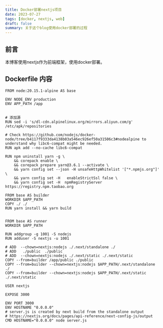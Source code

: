 ```yaml
---
title: Docker部署nextjs项目
date: 2023-07-27
tags: [docker, nextjs, web]
draft: false
summary: 关于这个blog使用docker部署的过程
---
```


## 前言

本博客使用nextjs作为前端框架，使用docker部署。

<TOCInline toc={props.toc} exclude="Overview" toHeading={2} />

## Dockerfile 内容

```Dockerfile:Dockerfile
FROM node:20.15.1-alpine AS base

ENV NODE_ENV production
ENV APP_PATH /app


# 添加源
RUN sed -i 's/dl-cdn.alpinelinux.org/mirrors.aliyun.com/g' /etc/apk/repositories

# Check https://github.com/nodejs/docker-node/tree/b4117f9333da4138b03a546ec926ef50a31506c3#nodealpine to understand why libc6-compat might be needed.
RUN apk add --no-cache libc6-compat

RUN npm uninstall yarn -g \
    && corepack enable \
    && corepack prepare yarn@3.6.1 --activate \
    && yarn config set --json -H unsafeHttpWhitelist '["*.npmjs.org"]'  \
    && yarn config set -H   enableStrictSsl false \
    && yarn config set -H  npmRegistryServer https://registry.npm.taobao.org

FROM base AS builder
WORKDIR $APP_PATH
COPY ./ ./
RUN yarn install && yarn build


FROM base AS runner
WORKDIR $APP_PATH

RUN addgroup -g 1001 -S nodejs
RUN adduser -S nextjs -u 1001

# ADD  --chown=nextjs:nodejs ./.next/standalone ./
# ADD   ./public  ./public
# ADD  --chown=nextjs:nodejs ./.next/static ./.next/static
COPY --from=builder /app/public ./public
COPY --from=builder --chown=nextjs:nodejs $APP_PATH/.next/standalone ./
COPY --from=builder --chown=nextjs:nodejs $APP_PATH/.next/static ./.next/static

USER nextjs

EXPOSE 3000

ENV PORT 3000
ENV HOSTNAME "0.0.0.0"
# server.js is created by next build from the standalone output
# https://nextjs.org/docs/pages/api-reference/next-config-js/output
CMD HOSTNAME="0.0.0.0" node server.js
```
